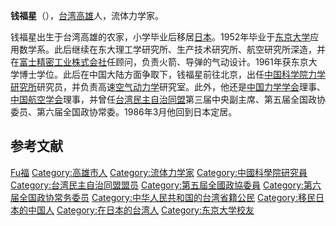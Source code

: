 '''钱福星'''（{{bd|1926年|8月}}），[[台湾|台湾]][[高雄|高雄]]人，流体力学家。

钱福星出生于台湾高雄的农家，小学毕业后移居[[日本|日本]]。1952年毕业于[[东京大学|东京大学]]应用数学系。此后继续在东大理工学研究所、生产技术研究所、航空研究所深造，并在[[富士重工业|富士精密工业株式会社]]任顾问，负责火箭、导弹的气动设计。1961年获东京大学博士学位。此后在中国大陆方面争取下，钱福星前往北京，出任[[中国科学院力学研究所|中国科学院力学研究所]]研究员，并负责高速[[空气动力学|空气动力学]]研究室。此外，他还是[[中国力学学会|中国力学学会]]理事、[[中国航空学会|中国航空学会]]理事，并曾任[[台湾民主自治同盟|台湾民主自治同盟]]第三届中央副主席、第五届全国政协委员、第六届全国政协常委。1986年3月他回到日本定居。{{r|zx}}{{r|glrx}}

== 参考文献 ==
{{reflist|refs=
<ref name=zx>{{cite book|title=《中国人民政协辞典》|author=《中国人民政协辞典》编委会|publisher=中共中央党校出版社|year=1990}}</ref>
<ref name=glrx>{{cite thesis|title=中共「空間戰略」對亞太與臺海情勢之影響|author=古賴仁祥|publisher=國立政治大學|degree=碩士|year=2004|chapter=第三章 中共太空事業之發展與運用}}</ref>
}}

{{台湾民主自治同盟第二届总部理事会}}
{{台湾民主自治同盟第三届总部理事会}}

{{Authority control}}
{{DEFAULTSORT:Qian钱}}
[[Category:钱姓|Fu福]]
[[Category:高雄市人|Category:高雄市人]]
[[Category:流体力学家|Category:流体力学家]]
[[Category:中國科學院研究員|Category:中國科學院研究員]]
[[Category:台湾民主自治同盟盟员|Category:台湾民主自治同盟盟员]]
[[Category:第五屆全國政協委員|Category:第五屆全國政協委員]]
[[Category:第六届全国政协常务委员|Category:第六届全国政协常务委员]]
[[Category:中华人民共和国的台湾省籍公民|Category:中华人民共和国的台湾省籍公民]]
[[Category:移民日本的中国人|Category:移民日本的中国人]]
[[Category:在日本的台湾人|Category:在日本的台湾人]]
[[Category:东京大学校友|Category:东京大学校友]]